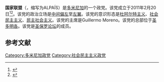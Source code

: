 '''国家联盟'''（{{lang-es|Alianza País}}，缩写为ALPAÍS）是[[多米尼加|多米尼加]]的一个政党。该党成立于2011年2月20日<ref>{{Dead link|url=http://www.hoy.com.do/el-pais/2011/1/20/358845/JCE-reconoce-el-partido-de-Guillermo-Moreno |bot=InternetArchiveBot |date=July 2020}}</ref><ref>{{Cite web|url=http://www.dominicanoahora.com/politica/partidos/2006-jce-reconoce-partido-alianza-pais-de-guillermo-moreno.html|title=Archived copy|access-date=April 2, 2013|archive-url=https://web.archive.org/web/20150327004903/http://www.dominicanoahora.com/politica/partidos/2006-jce-reconoce-partido-alianza-pais-de-guillermo-moreno.html|archive-date=2015-03-27|dead-url=yes}}</ref>。该党的政治立场是[[中间偏左|中间偏左]]至[[左翼|左翼]]。该党的意识形态是[[胡安·巴勃罗·杜阿尔特|杜阿尔特主义]]、[[社会民主主义|社会民主主义]]、[[民主社会主义|民主社会主义]]。该党的主席是Guillermo Moreno。该党的总部位于[[圣多明各|圣多明各]]。该党是[[圣保罗论坛|圣保罗论坛]]的成员。

==参考文献==
{{reflist}}

[[Category:多米尼加政党|Category:多米尼加政党]]
[[Category:社会民主主义政党|Category:社会民主主义政党]]
{{politic-stub}}